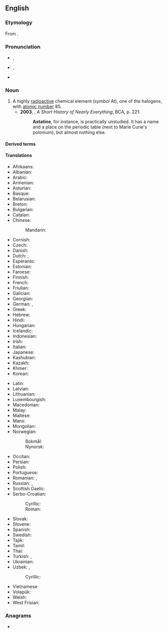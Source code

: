 ==English==
{{wikipedia}}
{{elements|en|At|polonium|Po|radon|Rn}}

===Etymology===
From {{der|en|grc|ἄστατος||unstable}} {{suffix|en||ine}}.

===Pronunciation===
* {{a|UK}} {{enPR|asʹtətēn}}, {{IPA|en|/ˈastətiːn/}}
* {{a|US}} {{enPR|ăs'tətēn}}, {{IPA|en|/ˈæstəˌtin/}}
* {{audio|en|en-us-astatine.ogg|Audio (US)}}

===Noun===
{{en-noun|~}}

# A highly [[radioactive]] chemical element (''symbol'' At), one of the halogens, with [[atomic number]] 85.
#* '''2003''', {{w|Bill Bryson}}, ''A Short History of Nearly Everything'', BCA, p. 221:
#*: '''Astatine''', for instance, is practically unstudied. It has a name and a place on the periodic table (next to Marie Curie's polonium), but almost nothing else.
#: {{syn|en|alabamine|q1=proposed name|anglo-helvetium|q2=formerly}}

====Derived terms====
{{col2|en
|astatane
|eka-astatine
}}

====Translations====
{{trans-top|the chemical element}}
* Afrikaans: {{t+|af|astaat}}
* Albanian: {{t|sq|astat|?}}
* Arabic: {{t|ar|أَسْتَاتِين|m}}
* Armenian: {{t|hy|աստատ}}
* Asturian: {{t|ast|astatu|m}}
* Basque: {{t|eu|astatoa}}
* Belarusian: {{t|be|аста́т|m}}
* Breton: {{t|br|astat|?}}
* Bulgarian: {{t|bg|астати́н|m}}
* Catalan: {{t+|ca|àstat|m}}
* Chinese:
*: Mandarin: {{t+|cmn|砹|tr=ài}}
* Cornish: {{t|kw|astatyn|?}}
* Czech: {{t+|cs|astat|m}}
* Danish: {{t+|da|astat|n}}
* Dutch: {{t+|nl|astatium|n}}, {{t+|nl|astaat|n}}
* Esperanto: {{t+|eo|astato}}
* Estonian: {{t+|et|astaat}}
* Faroese: {{t|fo|astatan|n}}
* Finnish: {{t+|fi|astatiini}}
* French: {{t+|fr|astate|m}}
* Friulian: {{t|fur|astat|?}}
* Galician: {{t|gl|ástato|m}}
* Georgian: {{t|ka|ასტატი}}
* German: {{t+|de|Astat|n}}, {{t|de|Astatin|n}}
* Greek: {{t+|el|άστατο|n}}
* Hebrew: {{t+|he|אסטטין|?|tr=astatín}}
* Hindi: {{t|hi|लावणी|?|tr=lāvaṇī}}
* Hungarian: {{t+|hu|asztácium}}
* Icelandic: {{t+|is|astat|n}}
* Indonesian: {{t+|id|astatin}}
* Irish: {{t|ga|astaitín|m}}
* Italian: {{t+|it|astato|m}}
* Japanese: {{t+|ja|アスタチン|tr=asutachin}}
* Kashubian: {{t|csb|astat|?}}
* Kazakh: {{t|kk|астатин}}
* Khmer: {{t|km|អាស្តាត}}
* Korean: {{t+|ko|아스타틴}}
{{trans-mid}}
* Latin: {{t+|la|astatium|n}}
* Latvian: {{t|lv|astats|m}}
* Lithuanian: {{t+|lt|astatinas|m}}
* Luxembourgish: {{t|lb|Astat|?}}
* Macedonian: {{t|mk|аста́т|m}}
* Malay: {{t|ms|astatin}}
* Maltese: {{t|mt|astatin|?}}
* Manx: {{t|gv|astaçheen|?}}
* Mongolian: {{t|mn|астат}}
* Norwegian:
*: Bokmål: {{t+|nb|astat|n}}
*: Nynorsk: {{t+|nn|astat|n}}
* Occitan: {{t|oc|astat|m}}
* Persian: {{t|fa|استاتین|tr=astâtin}}
* Polish: {{t+|pl|astat|m}}
* Portuguese: {{t+|pt|astato|m}}
* Romanian: {{t+|ro|astatin|n}}, {{t+|ro|astatiniu|n}}
* Russian: {{t+|ru|аста́т|m}}, {{t+|ru|астати́н|m}}
* Scottish Gaelic: {{t|gd|astatain|f}}
* Serbo-Croatian:
*: Cyrillic: {{t|sh|а̀ста̄т|m}}
*: Roman: {{t+|sh|àstāt|m}}
* Slovak: {{t|sk|astat|m}}
* Slovene: {{t+|sl|astat|m}}
* Spanish: {{t+|es|astato|m}}
* Swedish: {{t+|sv|astat|n}}
* Tajik: {{t|tg|астат}}
* Tamil: {{t|ta|அஸ்தாதைன்}}
* Thai: {{t|th|แอสทาทีน}}
* Turkish: {{t+|tr|astat}}, {{t|tr|asatatin}}
* Ukrainian: {{t|uk|аста́т|m}}
* Uzbek: {{t|uz|astat}}, {{t|uz|astatin}}
*: Cyrillic: {{t|uz|астат}}
* Vietnamese: {{t|vi|astatin}}
* Volapük: {{t|vo|lastatin}}
* Welsh: {{t+|cy|astatin|m}}
* West Frisian: {{t|fy|astaat|?}}
{{trans-bottom}}

===Anagrams===
* {{anagrams|en|a=aaeinstt|Tánaiste|in a state|sanitate}}